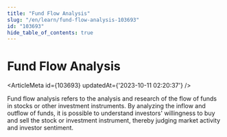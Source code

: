 ```yaml
---
title: "Fund Flow Analysis"
slug: "/en/learn/fund-flow-analysis-103693"
id: "103693"
hide_table_of_contents: true
---
```



# Fund Flow Analysis

<ArticleMeta id={103693} updatedAt={'2023-10-11 02:20:37'} />
<div className='border-solid border-b border-t-0 my-4 border-[var(--ifm-color-gray-300)]' />

Fund flow analysis refers to the analysis and research of the flow of funds in stocks or other investment instruments. By analyzing the inflow and outflow of funds, it is possible to understand investors' willingness to buy and sell the stock or investment instrument, thereby judging market activity and investor sentiment.
